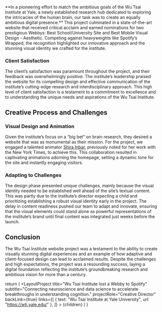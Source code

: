 
<p className="lead">**In a pioneering effort to match the ambitious goals of the Wu Tsai Institute at Yale, a newly established research hub dedicated to exploring the intricacies of the human brain, our task was to create an equally ambitious digital presence.** This project culminated in a state-of-the-art website that received critical acclaim and earned nominations for two prestigious Webbys: Best School/University Site and Best Mobile Visual Design - Aesthetic. Competing against heavyweights like Spotify’s Wrapped, the recognition highlighted our innovative approach and the stunning visual identity we crafted for the institute.</p>

### Client Satisfaction

The client’s satisfaction was paramount throughout the project, and their feedback was overwhelmingly positive. The institute’s leadership praised the website for its compelling design and effective communication of the institute’s cutting-edge research and interdisciplinary approach. This high level of client satisfaction is a testament to a commitment to excellence and to understanding the unique needs and aspirations of the Wu Tsai Institute.

## Creative Process and Challenges

### Visual Design and Animation

Given the institute’s focus on a “big bet” on brain research, they desired a website that was as monumental as their mission. For the project, we engaged a talented animator [Shira Inbar](https://shira-inbar.com/), previously noted for her work with the New York Times, to achieve this. This collaboration resulted in captivating animations adorning the homepage, setting a dynamic tone for the site and instantly engaging visitors.

### Adapting to Challenges

The design phase presented unique challenges, mainly because the visual identity needed to be established well ahead of the site’s textual content. This was partly due to the institute’s director expecting a child and prioritizing establishing a robust visual identity early in the project. The delay in content readiness pushed our team to adapt and innovate, ensuring that the visual elements could stand alone as powerful representations of the institute’s brand until final content was integrated just weeks before the launch.

<ScreenShot src={wtiProfile} title="Wu Tsai Institute profile exploration" />
<ScreenShot src={wtiPrograms} title="Wu Tsai Institute programs exploration" />

## Conclusion

The Wu Tsai Institute website project was a testament to the ability to create visually stunning digital experiences and an example of how adaptive and client-focused design can lead to acclaimed results. Despite the challenges and high expectations, the project was a resounding success, laying a digital foundation reflecting the institute’s groundbreaking research and ambitious vision for more than a century.


  return (
    <LayoutProject
      title="Wu Tsai Institute lost a Webby to Spotify"
      subtitle="Connecting neuroscience and data science to accelerate breakthroughs in understanding cognition."
      projectRole="Creative Director"
      backLink={true}
      links={[
        { text: "Wu Tsai Institute at Yale University", url: "https://wti.yale.edu/" },
      ]}
    >
      {children}
    </LayoutProject>
  )
}
